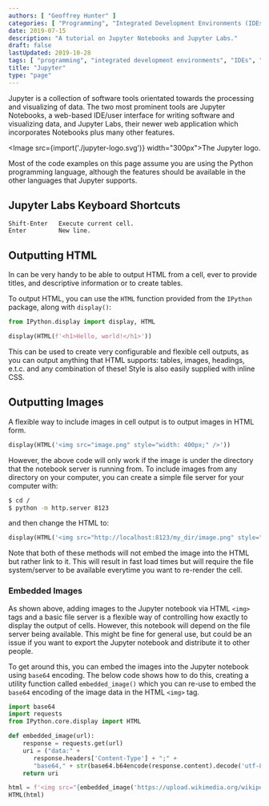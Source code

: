 ```yaml
---
authors: [ "Geoffrey Hunter" ]
categories: [ "Programming", "Integrated Development Environments (IDEs)" ]
date: 2019-07-15
description: "A tutorial on Jupyter Notebooks and Jupyter Labs."
draft: false
lastUpdated: 2019-10-28
tags: [ "programming", "integrated development environments", "IDEs", "Jupyter", "notebooks", "Jupyter Labs", "HTML", "IPython", "images", "server", "CSS", "embedded", "base64", "requests" ]
title: "Jupyter"
type: "page"
---
```



Jupyter is a collection of software tools orientated towards the processing and visualizing of data. The two most prominent tools are Jupyter Notebooks, a web-based IDE/user interface for writing software and visualizing data, and Jupyter Labs, their newer web application which incorporates Notebooks plus many other features.

<Image src={import('./jupyter-logo.svg')} width="300px">The Jupyter logo.</Image>

Most of the code examples on this page assume you are using the Python programming language, although the features should be available in the other languages that Jupyter supports.

## Jupyter Labs Keyboard Shortcuts

```text
Shift-Enter   Execute current cell.
Enter         New line.
```

## Outputting HTML

In can be very handy to be able to output HTML from a cell, ever to provide titles, and descriptive information or to create tables.

To output HTML, you can use the `HTML` function provided from the `IPython` package, along with `display()`:

```python
from IPython.display import display, HTML

display(HTML(f'<h1>Hello, world!</h1>'))
```

This can be used to create very configurable and flexible cell outputs, as you can output anything that HTML supports: tables, images, headings, e.t.c. and any combination of these! Style is also easily supplied with inline CSS.

## Outputting Images

A flexible way to include images in cell output is to output images in HTML form.

```python
display(HTML('<img src="image.png" style="width: 400px;" />'))
```

However, the above code will only work if the image is under the directory that the notebook server is running from. To include images from any directory on your computer, you can create a simple file server for your computer with:

```bash
$ cd /
$ python -m http.server 8123
```

and then change the HTML to:

```python
display(HTML('<img src="http://localhost:8123/my_dir/image.png" style="width: 400px;" />'))
```

Note that both of these methods will not embed the image into the HTML but rather link to it. This will result in fast load times but will require the file system/server to be available everytime you want to re-render the cell.

### Embedded Images

As shown above, adding images to the Jupyter notebook via HTML `<img>` tags and a basic file server is a flexible way of controlling how exactly to display the output of cells. However, this notebook will depend on the file server being available. This might be fine for general use, but could be an issue if you want to export the Jupyter notebook and distribute it to other people.

To get around this, you can embed the images into the Jupyter notebook using `base64` encoding. The below code shows how to do this, creating a utility function called `embedded_image()` which you can re-use to embed the `base64` encoding of the image data in the HTML `<img>` tag.

```python
import base64
import requests
from IPython.core.display import HTML

def embedded_image(url):
    response = requests.get(url)
    uri = ("data:" +
       response.headers['Content-Type'] + ";" +
       "base64," + str(base64.b64encode(response.content).decode('utf-8')))
    return uri

html = f'<img src="{embedded_image('https://upload.wikimedia.org/wikipedia/commons/5/56/Kosaciec_szczecinkowaty_Iris_setosa.jpg')}" />'
HTML(html)
```
